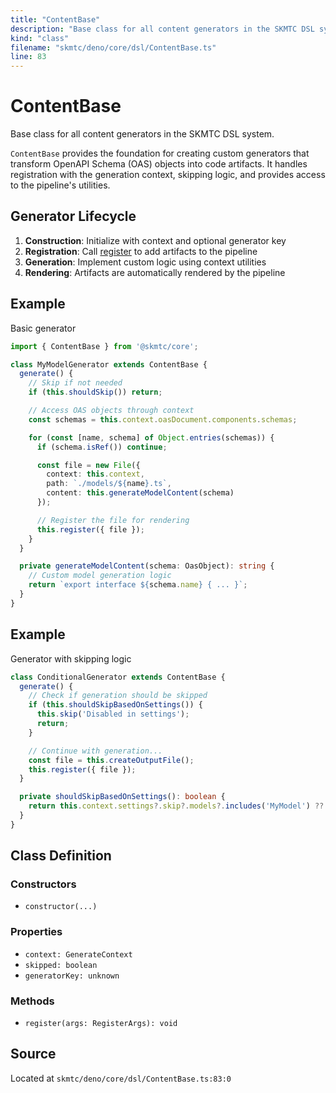 ```yaml
---
title: "ContentBase"
description: "Base class for all content generators in the SKMTC DSL system."
kind: "class"
filename: "skmtc/deno/core/dsl/ContentBase.ts"
line: 83
---
```


# ContentBase

Base class for all content generators in the SKMTC DSL system.

`ContentBase` provides the foundation for creating custom generators that transform
OpenAPI Schema (OAS) objects into code artifacts. It handles registration with the
generation context, skipping logic, and provides access to the pipeline's utilities.

## Generator Lifecycle

1. **Construction**: Initialize with context and optional generator key
2. **Registration**: Call [register](./register.mdx) to add artifacts to the pipeline
3. **Generation**: Implement custom logic using context utilities
4. **Rendering**: Artifacts are automatically rendered by the pipeline


## Example

Basic generator
```typescript
import { ContentBase } from '@skmtc/core';

class MyModelGenerator extends ContentBase {
  generate() {
    // Skip if not needed
    if (this.shouldSkip()) return;

    // Access OAS objects through context
    const schemas = this.context.oasDocument.components.schemas;

    for (const [name, schema] of Object.entries(schemas)) {
      if (schema.isRef()) continue;

      const file = new File({
        context: this.context,
        path: `./models/${name}.ts`,
        content: this.generateModelContent(schema)
      });

      // Register the file for rendering
      this.register({ file });
    }
  }

  private generateModelContent(schema: OasObject): string {
    // Custom model generation logic
    return `export interface ${schema.name} { ... }`;
  }
}
```


## Example

Generator with skipping logic
```typescript
class ConditionalGenerator extends ContentBase {
  generate() {
    // Check if generation should be skipped
    if (this.shouldSkipBasedOnSettings()) {
      this.skip('Disabled in settings');
      return;
    }

    // Continue with generation...
    const file = this.createOutputFile();
    this.register({ file });
  }

  private shouldSkipBasedOnSettings(): boolean {
    return this.context.settings?.skip?.models?.includes('MyModel') ?? false;
  }
}
```

## Class Definition

### Constructors

- `constructor(...)`

### Properties

- `context: GenerateContext`
- `skipped: boolean`
- `generatorKey: unknown`

### Methods

- `register(args: RegisterArgs): void`

## Source

Located at `skmtc/deno/core/dsl/ContentBase.ts:83:0`
